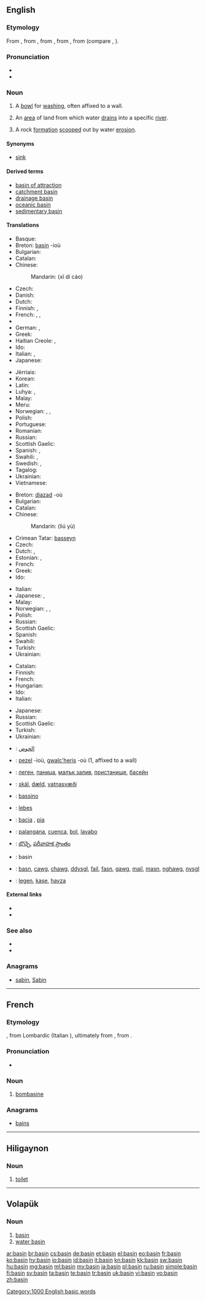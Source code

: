 {{also|basın}}
==English==

===Etymology===
From {{etyl|enm}} {{term|basin|lang=enm}}, from {{etyl|fro}} {{term|bacin|lang=fro}}, from {{etyl|ML.}} {{term|baccinum|lang=la}}, from {{etyl|LL.}} {{term|bacca||wine jug|lang=l}}, from {{etyl|cel-gau}} (compare {{etyl|cy|-}} {{term|baich||load, burden|lang=cy}}, {{etyl|ga|-}} {{term|bac||hindrance|lang=ga}}).

===Pronunciation===
* {{audio|en-us-basin.ogg|Audio (US)}}
* {{rhymes|eɪsən}}

===Noun===
{{en-noun}}

# A [[bowl]] for [[washing]], often affixed to a wall.
# {{geography}} An [[area]] of land from which water [[drain]]s into a specific [[river]].
# {{geography}} A rock [[formation]] [[scoop]]ed out by water [[erosion]].

====Synonyms====
* {{sense|bowl}} [[sink]]

====Derived terms====
* [[basin of attraction]]
* [[catchment basin]]
* [[drainage basin]]
* [[oceanic basin]]
* [[sedimentary basin]]

====Translations====
{{trans-top|bowl for washing, often affixed to a wall}}
* Basque: {{t|eu|arroa}}
* Breton: [[#Breton|basin]] {{f}} -ioù
* Bulgarian: {{t|bg|умивалник}}
* Catalan: {{t|ca|pica|f}}
* Chinese:
*: Mandarin: {{zh-ts|洗滌槽|洗涤槽}} (xǐ dí cáo)
* Czech: {{t-|cs|umyvadlo|n}}
* Danish: {{t|da|bassin|n}}
* Dutch: {{t+|nl|bassin|n}}
* Finnish: {{t+|fi|amme}}, {{t-|fi|pesuallas}}
* French: {{t+|fr|cuvette|f}}, {{t+|fr|bassine|f}}, {{t+|fr|lavabo|m}}
* {{trreq|Georgian}}
* German: {{t+|de|Becken|n}}, {{t-|de|Waschbecken|n}}
* Greek: {{t+|el|νιπτήρας|m}}
* Haitian Creole: {{tø|ht|basin}}, {{tø|ht|basen}}
* Ido: {{t+|io|baseno|xs=Ido}}
* Italian: {{t+|it|lavandino|m}}, {{t-|it|lavabo|m}}
* Japanese: {{t-|ja|たらい|tr=tarai}}
{{trans-mid}}
* Jèrriais: {{tø|roa-jer|bachîn|m}}
* Korean: {{t|ko|대야|tr=daeya|sc=Kore}}
* Latin: {{t|la|alveus|m}}
* Luhya: {{tø|luy|ekarai}}, {{tø|luy|ebeseni}}
* Malay: {{t|ms|besen}}
* Meru: {{tø|mer|karai}}
* Norwegian: {{t-|no|servant|m}}, {{t|no|vaskekum|m}}, {{t|no|balje|m}}
* Polish: {{t+|pl|umywalka|f}}
* Portuguese: {{t|pt|bacia|f}}
* Romanian: {{t-|ro|chiuvetă|f}}
* Russian: {{t+|ru|таз}}
* Scottish Gaelic: {{t-|gd|amar|m|xs=Scottish Gaelic}}
* Spanish: {{t-|es|pileta|f}}, {{t+|es|lavamanos|m}}
* Swahili: {{t+|sw|karai|xs=Swahili}}, {{t+|sw|beseni|xs=Swahili}}
* Swedish: {{t|sv|tvättfat|n}}, {{t+|sv|handfat|n}}
* Tagalog: {{t|tl|palanggana|n|xs=Tagalog}}
* Ukrainian: {{t|uk|таз|m|tr=taz|sc=Cyrl}}
* Vietnamese: {{t|vi|cái chảo}}
{{trans-bottom}}

{{trans-top|area of water that drains into a river}}
* Breton: [[diazad]] {{m}} -où
* Bulgarian: {{t|bg|басейн}}
* Catalan: {{t|ca|conca|f}}
* Chinese:
*: Mandarin: {{zh-ts|流域|流域}} (liú yù)
* Crimean Tatar: [[basseyn]]
* Czech: {{t|cs|povodí|n}}
* Dutch: {{t+|nl|stroomgebied|n}}, {{t+|nl|bekken|n}}
* Estonian: {{t|et|valgla}}, {{t|et|valgala}}
* French: {{t+|fr|bassin|m}}
* Greek: {{t+|el|λεκάνη απορροής|f}}
* Ido: {{t+|io|baseno|xs=Ido}}
{{trans-mid}}
* Italian: {{t+|it|bacino|m}}
* Japanese: {{t|ja|盆地|tr=bonchi}}, {{t|ja|流域|tr=ryūiki}}
* Malay: {{t|ms|lembangan}}
* Norwegian: {{t+|no|vann|n}}, {{t+|no|innsjø|n}}, {{t|no|basseng|n}}
* Polish: {{t+|pl|basen|m}}
* Russian: {{t+|ru|бассейн}}
* Scottish Gaelic: {{t-|gd|amar|m|xs=Scottish Gaelic}}
* Spanish: {{t-|es|cuenca|f}}
* Swahili: {{t+|sw|beseni|xs=Swahili}}
* Turkish: {{t+|tr|havza}}
* Ukrainian: {{t|uk|басейн|m|tr=baséjn|sc=Cyrl}}
{{trans-bottom}}

{{trans-top|rock formation scooped out by water erosion}}
* Catalan: {{t|ca|conca|f}}
* Finnish: {{t+|fi|syvänne}}
* French: {{t+|fr|bassin|m}}
* Hungarian: {{t+|hu|medence}}
* Ido: {{t+|io|baseno|xs=Ido}}
* Italian: {{t-|it|conca}}
{{trans-mid}}
* Japanese: {{t|ja|入り江|tr=irie}}
* Russian: {{t+|ru|бассейн}}
* Scottish Gaelic: {{t-|gd|amar|m|xs=Scottish Gaelic}}
* Turkish: {{t+|tr|koy}}
* Ukrainian: {{t|uk|басейн|m|tr=baséjn|sc=Cyrl}}
{{trans-bottom}}

{{checktrans-top}}
* {{ttbc|ar}}: [[الحوض]]
* {{ttbc|br}}: [[pezel]] {{f}} -ioù, [[gwalc'heris]] {{m}} -où (1, affixed to a wall)
* {{ttbc|bg}}: [[леген]], [[паница]], [[малък залив]], [[пристанище]], [[басейн]]
* {{ttbc|is}}: [[skál]], [[dæld]], [[vatnasvæði]]
* {{ttbc|ia}}: [[bassino]]
{{trans-mid}}
* {{ttbc|la}}: [[lebes]]
* {{ttbc|pt}}: [[bacia]] {{f}}, [[pia]] {{f}}
* {{ttbc|es}}: [[palangana]], [[cuenca]], [[bol]], [[lavabo]]
* {{ttbc|te}}: [[బొచ్చె]], [[పరీవాహక ప్రాంతం]]
* {{ttbc|vo}}: basin
* {{ttbc|cy}}: [[basn]], [[cawg]], [[chawg]], [[ddysgl]], [[fail]], [[fasn]], [[gawg]], [[mail]], [[masn]], [[nghawg]], [[nysgl]]
* {{ttbc|tr}}: [[legen]], [[kase]], [[havza]]
{{trans-bottom}}

====External links====
* {{R:Webster 1913}}
* {{R:Century 1911}}

===See also===
* {{pedialite}}
* {{Wikisource1911Enc Citation|Basin}}

===Anagrams===
* [[sabin#English|sabin]], [[Sabin#English|Sabin]]

[[Category:1000 English basic words]]

----

==French==

===Etymology===
{{etyl|fro|fr}} {{term|bombasin|lang=fro}}, from Lombardic {{term|bombasina|lang=lng}} (Italian {{term|bambagino|lang=it}}), ultimately from {{etyl|ML.|fr}} {{term|bambax|lang=la}}, from {{etyl|grc|fr}} {{term|πάμϐαξ||cotton|lang=grc}}.

===Pronunciation===
* {{IPA|/bazɛ̃/|lang=fr}}

===Noun===
{{fr-noun|m}}

# {{context|textiles|historical|lang=fr}} [[bombasine]]

===Anagrams===
* [[bains#French|bains]]

----

==Hiligaynon==

===Noun===
{{hil-noun|basín}}

# [[toilet]]

----

==Volapük==

===Noun===
{{head|vo|noun}}

# [[#English|basin]]
# [[water basin]]

[[ar:basin]]
[[br:basin]]
[[cs:basin]]
[[de:basin]]
[[et:basin]]
[[el:basin]]
[[eo:basin]]
[[fr:basin]]
[[ko:basin]]
[[hy:basin]]
[[io:basin]]
[[id:basin]]
[[it:basin]]
[[kn:basin]]
[[kk:basin]]
[[sw:basin]]
[[hu:basin]]
[[mg:basin]]
[[ml:basin]]
[[my:basin]]
[[ja:basin]]
[[pl:basin]]
[[ru:basin]]
[[simple:basin]]
[[fi:basin]]
[[sv:basin]]
[[ta:basin]]
[[te:basin]]
[[tr:basin]]
[[uk:basin]]
[[vi:basin]]
[[vo:basin]]
[[zh:basin]]
